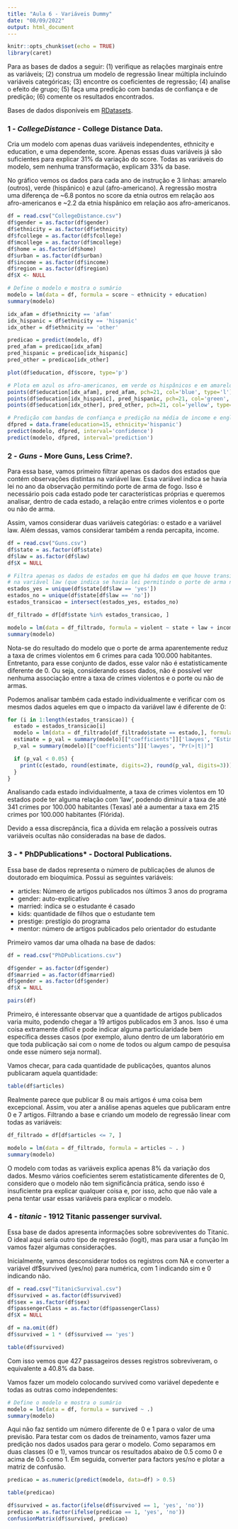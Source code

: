 ```yaml
---
title: "Aula 6 - Variáveis Dummy"
date: "08/09/2022"
output: html_document
---
```


```r
knitr::opts_chunk$set(echo = TRUE)
library(caret)
```


Para as bases de dados a seguir: (1) verifique as relações marginais entre as variáveis; (2) construa um modelo de regressão linear múltipla incluindo variáveis categóricas; (3) encontre os coeficientes de regressão; (4) analise o efeito de grupo; (5) faça uma predição com bandas de confiança e de predição; (6) comente os resultados encontrados.

Bases de dados disponíveis em [RDatasets](https://vincentarelbundock.github.io/Rdatasets/datasets.html).


### 1 - *CollegeDistance* - College Distance Data.

Cria um modelo com apenas duas variáveis independentes, ethnicity e education, e uma dependente, score. Apenas essas duas variáveis já são suficientes para explicar 31% da variação do score. Todas as variáveis do modelo, sem nenhuma transformação, explicam 33% da base.

No gráfico vemos os dados para cada ano de instrução e 3 linhas: amarelo (outros), verde (hispânico) e azul (afro-americano). A regressão mostra uma diferença de ~6.8 pontos no score da etnia outros em relação aos afro-americanos e ~2.2 da etnia hispânico em relação aos afro-americanos.

```r
df = read.csv("CollegeDistance.csv")
df$gender = as.factor(df$gender)
df$ethnicity = as.factor(df$ethnicity)
df$fcollege = as.factor(df$fcollege)
df$mcollege = as.factor(df$mcollege)
df$home = as.factor(df$home)
df$urban = as.factor(df$urban)
df$income = as.factor(df$income)
df$region = as.factor(df$region)
df$X <- NULL

# Define o modelo e mostra o sumário
modelo = lm(data = df, formula = score ~ ethnicity + education)
summary(modelo)

idx_afam = df$ethnicity == 'afam'
idx_hispanic = df$ethnicity == 'hispanic'
idx_other = df$ethnicity == 'other'

predicao = predict(modelo, df)
pred_afam = predicao[idx_afam]
pred_hispanic = predicao[idx_hispanic]
pred_other = predicao[idx_other]

plot(df$education, df$score, type='p')

# Plota em azul os afro-americanos, em verde os hispânicos e em amarelo a categoria outros:
points(df$education[idx_afam], pred_afam, pch=21, col='blue', type='l')
points(df$education[idx_hispanic], pred_hispanic, pch=21, col='green', type='l')
points(df$education[idx_other], pred_other, pch=21, col='yellow', type='l')

# Predição com bandas de confiança e predição na média de income e english:
dfpred = data.frame(education=15, ethnicity='hispanic')
predict(modelo, dfpred, interval='confidence')
predict(modelo, dfpred, interval='prediction')


```


### 2 - *Guns* - More Guns, Less Crime?.

Para essa base, vamos primeiro filtrar apenas os dados dos estados que contém observações distintas na variável law. Essa variável indica se havia lei no ano da observação permitindo porte de arma de fogo. Isso é necessário pois cada estado pode ter características próprias e queremos analisar, dentro de cada estado, a relação entre crimes violentos e o porte ou não de arma.

Assim, vamos considerar duas variáveis categórias: o estado e a variável law. Além dessas, vamos considerar também a renda percapita, income. 

```r
df = read.csv("Guns.csv")
df$state = as.factor(df$state)
df$law = as.factor(df$law)
df$X = NULL

# Filtra apenas os dados de estados em que há dados em que houve transição
# na variável law (que indica se havia lei permitindo o porte de arma naquele ano)
estados_yes = unique(df$state[df$law == 'yes'])
estados_no = unique(df$state[df$law == 'no'])
estados_transicao = intersect(estados_yes, estados_no)

df_filtrado = df[df$state %in% estados_transicao, ]

modelo = lm(data = df_filtrado, formula = violent ~ state + law + income)
summary(modelo)

```
Nota-se do resultado do modelo que o porte de arma aparentemente reduz a taxa de crimes violentos em 6 crimes para cada 100.000 habitantes. Entretanto, para esse conjunto de dados, esse valor não é estatisticamente diferente de 0. Ou seja, considerando esses dados, não é possível ver nenhuma associação entre a taxa de crimes violentos e o porte ou não de armas.

Podemos analisar também cada estado individualmente e verificar com os mesmos dados aqueles em que o impacto da variável law é diferente de 0:

```r
for (i in 1:length(estados_transicao)) {
  estado = estados_transicao[i]
  modelo = lm(data = df_filtrado[df_filtrado$state == estado,], formula = violent ~ income + law)
  estimate = p_val = summary(modelo)[["coefficients"]]['lawyes', "Estimate"]
  p_val = summary(modelo)[["coefficients"]]['lawyes', "Pr(>|t|)"]

  if (p_val < 0.05) {
    print(c(estado, round(estimate, digits=2), round(p_val, digits=3)))
  }
}
```

Analisando cada estado individualmente, a taxa de crimes violentos em 10 estados pode ter alguma relação com 'law', podendo diminuir a taxa de até 341 crimes por 100.000 habitantes (Texas) até a aumentar a taxa em 215 crimes por 100.000 habitantes (Flórida).

Devido a essa discrepância, fica a dúvida em relação a possíveis outras variáveis ocultas não consideradas na base de dados.


### 3 - * PhDPublications* - Doctoral Publications.

Essa base de dados representa o número de publicações de alunos de doutorado em bioquímica. Possui as seguintes variáveis:

- articles: Número de artigos publicados nos últimos 3 anos do programa
- gender: auto-explicativo
- married: indica se o estudante é casado
- kids: quantidade de filhos que o estudante tem
- prestige: prestígio do programa
- mentor: número de artigos publicados pelo orientador do estudante

Primeiro vamos dar uma olhada na base de dados:
```r
df = read.csv("PhDPublications.csv")

df$gender = as.factor(df$gender)
df$married = as.factor(df$married)
df$gender = as.factor(df$gender)
df$X = NULL

pairs(df)

```

Primeiro, é interessante observar que a quantidade de artigos publicados varia muito, podendo chegar a 19 artigos publicados em 3 anos. Isso é uma coisa extramente difícil e pode indicar alguma particularidade bem específica desses casos (por exemplo, aluno dentro de um laboratório em que toda publicação sai com o nome de todos ou algum campo de pesquisa onde esse número seja normal).

Vamos checar, para cada quantidade de publicações, quantos alunos publicaram aquela quantidade:

```r
table(df$articles)
```

Realmente parece que publicar 8 ou mais artigos é uma coisa bem excepcional. Assim, vou ater a análise apenas aqueles que publicaram entre 0 e 7 artigos. Filtrando a base e criando um modelo de regressão linear com todas as variáveis:


```r
df_filtrado = df[df$articles <= 7, ]

modelo = lm(data = df_filtrado, formula = articles ~ . )
summary(modelo)

```
O modelo com todas as variáveis explica apenas 8% da variação dos dados. Mesmo vários coeficientes serem estatisticamente diferentes de 0, considero que o modelo não tem significância prática, sendo isso é insuficiente pra explicar qualquer coisa e, por isso, acho que não vale a pena tentar usar essas variáveis para explicar o modelo.

### 4 - *titanic* - 1912 Titanic passenger survival.

Essa base de dados apresenta informações sobre sobreviventes do Titanic. O ideal aqui seria outro tipo de regressão (logit), mas para usar a função lm vamos fazer algumas considerações.

Inicialmente, vamos desconsiderar todos os registros com NA e converter a variável df$survived (yes/no) para numérica, com 1 indicando sim e 0 indicando não.



```r
df = read.csv("TitanicSurvival.csv")
df$survived = as.factor(df$survived)
df$sex = as.factor(df$sex)
df$passengerClass = as.factor(df$passengerClass)
df$X = NULL

df = na.omit(df)
df$survived = 1 * (df$survived == 'yes')

table(df$survived)
```

Com isso vemos que 427 passageiros desses registros sobreviveram, o equivalente a 40.8% da base.

Vamos fazer um modelo colocando survived como variável depedente e todas as outras como independentes:

```r
# Define o modelo e mostra o sumário
modelo = lm(data = df, formula = survived ~ .)
summary(modelo)
```

Aqui não faz sentido um número diferente de 0 e 1 para o valor de uma previsão.
Para testar com os dados de treinamento, vamos fazer uma predição nos dados usados para gerar o modelo. Como separamos em duas classes (0 e 1), vamos truncar os resultados abaixo de 0.5 como 0 e acima de 0.5 como 1. Em seguida, converter para factors yes/no e plotar a matriz de confusão.

```r
predicao = as.numeric(predict(modelo, data=df) > 0.5)

table(predicao)

df$survived = as.factor(ifelse(df$survived == 1, 'yes', 'no'))
predicao = as.factor(ifelse(predicao == 1, 'yes', 'no'))
confusionMatrix(df$survived, predicao)
```
